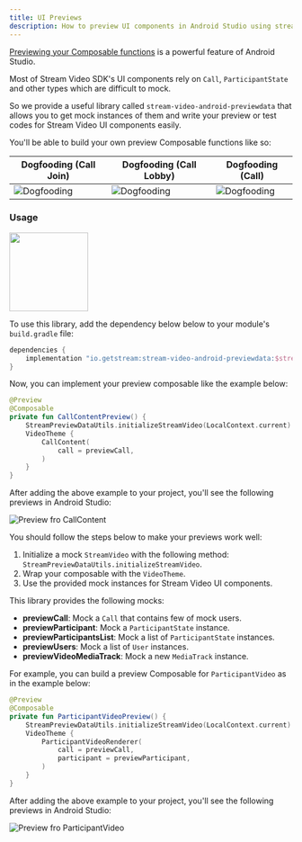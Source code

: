 ```yaml
---
title: UI Previews
description: How to preview UI components in Android Studio using stream-video-android-previewdata library
---
```


[Previewing your Composable functions](https://developer.android.com/jetpack/compose/tooling/previews) is a powerful feature of Android Studio.

Most of Stream Video SDK's UI components rely on `Call`, `ParticipantState` and other types which are difficult to mock.

So we provide a useful library called `stream-video-android-previewdata` that allows you to get mock instances of them and write your preview or test codes for Stream Video UI components easily.

You'll be able to build your own preview Composable functions like so:

| Dogfooding (Call Join)                                       | Dogfooding (Call Lobby)                                     | Dogfooding (Call)                                        |
| ------------------------------------------------------------ | ------------------------------------------------------------ | ------------------------------------------------------------ |
| ![Dogfooding](../assets/preview-dogfooding-01.png) | ![Dogfooding](../assets/preview-dogfooding-02.png) | ![Dogfooding](../assets/preview-dogfooding-03.png) |

### Usage

<img src="https://img.shields.io/maven-central/v/io.getstream/stream-video-android-previewdata.svg?label=Maven%20Central" width="140"/>

To use this library, add the dependency below below to your module's `build.gradle` file:

```groovy
dependencies {
    implementation "io.getstream:stream-video-android-previewdata:$stream_version"
}
```

Now, you can implement your preview composable like the example below:

```kotlin
@Preview
@Composable
private fun CallContentPreview() {
    StreamPreviewDataUtils.initializeStreamVideo(LocalContext.current)
    VideoTheme {
        CallContent(
            call = previewCall,
        )
    }
}
```

After adding the above example to your project, you'll see the following previews in Android Studio:

![Preview fro CallContent](../assets/preview-call-container.png)

You should follow the steps below to make your previews work well:

1. Initialize a mock `StreamVideo` with the following method: `StreamPreviewDataUtils.initializeStreamVideo`.
2. Wrap your composable with the `VideoTheme`.
3. Use the provided mock instances for Stream Video UI components.

This library provides the following mocks:

- **previewCall**: Mock a `Call` that contains few of mock users.
- **previewParticipant**: Mock a `ParticipantState` instance.
- **previewParticipantsList**: Mock a list of `ParticipantState` instances.
- **previewUsers**: Mock a list of `User` instances.
- **previewVideoMediaTrack**: Mock a new `MediaTrack` instance.

For example, you can build a preview Composable for `ParticipantVideo` as in the example below:

```kotlin
@Preview
@Composable
private fun ParticipantVideoPreview() {
    StreamPreviewDataUtils.initializeStreamVideo(LocalContext.current)
    VideoTheme {
        ParticipantVideoRenderer(
            call = previewCall,
            participant = previewParticipant,
        )
    }
}
```

After adding the above example to your project, you'll see the following previews in Android Studio:

![Preview fro ParticipantVideo](../assets/preview-participant-video.png)
